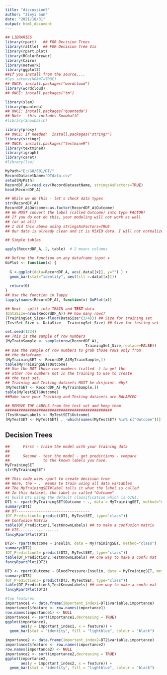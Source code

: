 ---
title: "discussion5"
author: "Jieyi Sun"
date: "2021/10/31"
output: html_document
---
```{r}
## LIBRARIES
library(rpart)   ## FOR Decision Trees
library(rattle)  ## FOR Decision Tree Vis
library(rpart.plot)
library(RColorBrewer)
library(Cairo)
library(network)
library(ggplot2)
##If you install from the source....
#Sys.setenv(NOAWT=TRUE)
## ONCE: install.packages("wordcloud")
library(wordcloud)
## ONCE: install.packages("tm")

library(slam)
library(quanteda)
## ONCE: install.packages("quanteda")
## Note - this includes SnowballC
#library(SnowballC)

library(proxy)
## ONCE: if needed:  install.packages("stringr")
library(stringr)
## ONCE: install.packages("textmineR")
library(textmineR)
library(igraph)
library(caret)
#library(lsa)
```

```{r}
MyPath="E:/GU/501/DT/"
RecordDatasetName="DTdata.csv"
setwd(MyPath)
RecordDF_A<-read.csv(RecordDatasetName, stringsAsFactors=TRUE)
head(RecordDF_A)
```

```{r}
## While we do this - let's check data types
str(RecordDF_A)
RecordDF_A$Outcome<-as.factor(RecordDF_A$Outcome)
## We MUST convert the label (called Outcome) into type FACTOR!
## If you do not do this, your modeling will not work as well 
## (or at all)
## I did this above using stringsAsFactors=TRUE
## Our data is already clean and it is MIXED data. I will not normalize it.

```
```{r}
## Simple tables

apply(RecordDF_A, 2, table)  # 2 means columns

```
```{r}
## Define the function on any dataframe input x
GoPlot <- function(x) {
  
  G <-ggplot(data=RecordDF_A, aes(.data[[x]], y="") ) +
  geom_bar(stat="identity", aes(fill =.data[[x]])) 
  
  return(G)
}
## Use the function in lappy
lapply(names(RecordDF_A), function(x) GoPlot(x))

```

```{r}
## Next - split into TRAIN and TEST data
(DataSize=nrow(RecordDF_A)) ## how many rows?
(TrainingSet_Size<-floor(DataSize*(3/4))) ## Size for training set
(TestSet_Size <- DataSize - TrainingSet_Size) ## Size for testing set

```

```{r}
set.seed(1234)
## This is the sample of row numbers
(MyTrainSample <- sample(nrow(RecordDF_A),
                                    TrainingSet_Size,replace=FALSE))
## Use the sample of row numbers to grab those rows only from
## the dataframe....
(MyTrainingSET <- RecordDF_A[MyTrainSample,])
table(MyTrainingSET$Outcome)
## Use the NOT those row numbers (called -) to get the
## other row numbers not in the training to use to create
## the test set.
## Training and Testing datasets MUST be disjoint. Why?
(MyTestSET <- RecordDF_A[-MyTrainSample,])
table(MyTestSET$Outcome)
##Make sure your Training and Testing datasets are BALANCED

```

```{r}
## REMOVE THE LABELS from the test set and keep them
################################################
(TestKnownLabels <- MyTestSET$Outcome)
(MyTestSET <- MyTestSET[ , -which(names(MyTestSET) %in% c("Outcome"))])
```


##     Decision Trees
```{r}
##      First - train the model with your training data
##
##      Second - test the model - get predictions - compare
##               to the known labels you have.
MyTrainingSET
str(MyTrainingSET)
```

```{r}
## This code uses rpart to create decision tree
## Here, the ~ .  means to train using all data variables
## The MyTrainingSET#label tells it what the label is called
## In this dataset, the label is called "Outcome".
#I build DT1 using the default classification which is GINI.
DT1 <- rpart(MyTrainingSET$Outcome ~ ., data = MyTrainingSET, method="class")
summary(DT1)
## DT---------------------------------
(DT_Prediction1= predict(DT1, MyTestSET, type="class"))
## Confusion Matrix
table(DT_Prediction1,TestKnownLabels) ## to make a confusion matrix
## VIS..................
fancyRpartPlot(DT1)
```

```{r}
DT2<- rpart(Outcome ~ Insulin, data = MyTrainingSET, method="class")
summary(DT2)
(DT_Prediction2= predict(DT2, MyTestSET, type="class"))
table(DT_Prediction2,TestKnownLabels) ## one way to make a confu mat
fancyRpartPlot(DT2)

```
```{r}
DT3 <- rpart(Outcome ~ BloodPressure+Insulin, data = MyTrainingSET, method="class", parms = list(split="information"),minsplit=2)
summary(DT3)
(DT_Prediction3= predict(DT3, MyTestSET, type="class"))
table(DT_Prediction3,TestKnownLabels) ## one way to make a confu mat
fancyRpartPlot(DT3)
```


```{r}
#top features
importance1 <- data.frame(important_index1=DT1$variable.importance)
importance1$feature <- row.names(importance1)
row.names(importance1) <- NULL
importance1 <- sort(importance1,decreasing = TRUE)
ggplot(importance1, 
       aes(y = important_index1, x = feature)) +
  geom_bar(stat = "identity", fill = "lightblue", colour = "black")
```

```{r}
importance2 <- data.frame(important_index2=DT2$variable.importance)
importance2$feature <- row.names(importance2)
row.names(importance2) <- NULL
importance2 <- sort(importance2,decreasing = TRUE)
ggplot(importance2, 
       aes(y = important_index2, x = feature)) +
  geom_bar(stat = "identity", fill = "lightblue", colour = "black")

```